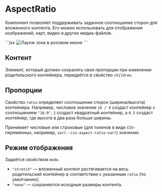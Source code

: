 <Overview>

# AspectRatio

Компонент позволяет поддерживать заданное соотношение сторон для вложенного контента.
Его можно использовать для отображения изображений, карт, видео и других медиа-файлов.

</Overview>


<Playground Wrapper={BlockWrapper}>
  ```jsx
  <AspectRatio ratio={16 / 9}>
    <img
      src="https://sun9-35.userapi.com/TH0O6TfKR2O5W8hjgSdzQzHvV_2TGRAXhLHuog/Js_f2L5EMYM.jpg"
      loading="lazy"
      alt="Лаунж зона в розовом неоне"
    />
  </AspectRatio>
  ```
</Playground>

## Контент

Элемент, который должен сохранять свои пропорции при изменении родительского контейнера, передаётся в свойство `children`.

## Пропорции

Свойство `ratio` определяет соотношение сторон (ширина/высота) контейнера.
Например, числовое значение `16 / 9` создаст контейнер с соотношением `"16:9"`, `1` создаст квадратный контейнер,
а `0.5` создаст контейнер, где высота в два раза больше ширины.

Принимает числовые или строковые (для токенов в виде `CSS`-переменных, например, `var(--css-aspect-ratio-var)`) значения.

## Режим отображения

Задаётся свойством `mode`.

- `"stretch"` — вложенный контент растягивается на весь родительский контейнер в соответствии с указанным `ratio` (по умолчанию);
- `"none"` — сохраняются исходные размеры контента.
